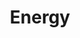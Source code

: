 ---
title: 'Energy'
openapi: '/api-reference/commodities/v1/openapi.yaml GET /commodities/v1/energy'
---